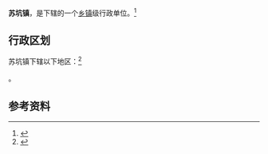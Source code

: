 {{中国乡级行政区|35/05/25/116/000}}

'''苏坑镇'''，是{{PRC admin/fullname|35/05/25/116/000|3}}下辖的一个[[乡镇|乡镇]]级行政单位。<ref>{{PRC admin/ref sgc|{{PRC admin/parent|35/05/25/116/000}}}}</ref>

== 行政区划 ==

苏坑镇下辖以下地区：<ref>{{PRC admin/ref sgc|35/05/25/116/000}}</ref>

{{PRC admin/children|35/05/25/116/000}}。

== 参考资料 ==

{{reflist}}

{{行政区划小作品}}
{{PRC admin/navcat|35/05/25/116/000}}
